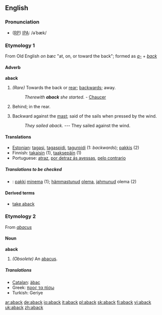 ==English==

===Pronunciation===
* ([[RP]]) [[IPA]]: /əˈbæk/

===Etymology 1===
From Old English ''on bæc'' "at, on, or toward the back"; formed as ''[[a-]]'' + ''[[back]]''

====Adverb====
'''aback'''

# ''(Rare)'' Towards the back or [[rear]]; [[backwards]]; away.
#:''Therewith '''aback''' she started.'' - [[Chaucer]]
# Behind; in the rear.
# {{nautical}} Backward against the [[mast]]; said of the sails when pressed by the wind.
#:''They sailed aback.'' --- They sailed against the wind.

====Translations====
*[[Estonian]]: [[tagasi]], [[tagaspidi]], [[tagurpidi]] (1: ''backwards''); [[pakkis]] (2)
*Finnish: [[takaisin]] (1), [[taaksepäin]] (1)
*Portuguese: [[atraz]], [[por detraz ás avessas]], [[pelo contrario]]

=====Translations to be checked=====
{{checktrans}}
*{{ttbc|Estonian|[[Estonian]]}}: [[pakki]] [[minema]] (1); [[hämmastunud]] [[olema]], [[jahmunud]] olema (2)

====Derived terms====
*[[take aback]]

===Etymology 2===
From ''[[abacus]]''

====Noun====
'''aback'''

#''(Obsolete)'' An [[abacus]].

=====Translations=====
*[[Catalan]]: [[àbac]]
*Greek: [[προς τα πίσω]]
*Turkish: Geriye

[[ar:aback]]
[[de:aback]]
[[io:aback]]
[[it:aback]]
[[pl:aback]]
[[sk:aback]]
[[fi:aback]]
[[vi:aback]]
[[uk:aback]]
[[zh:aback]]